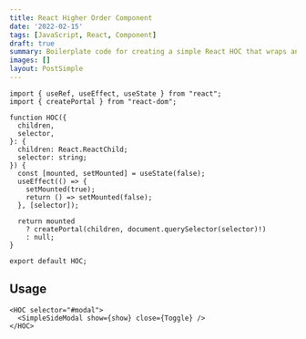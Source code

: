 ```yaml
---
title: React Higher Order Component
date: '2022-02-15'
tags: [JavaScript, React, Component]
draft: true
summary: Boilerplate code for creating a simple React HOC that wraps another component and adds some functionality to it.
images: []
layout: PostSimple
---
```


```jsx:HigherOrderComponent.tsx {4-20} showLineNumbers
import { useRef, useEffect, useState } from "react";
import { createPortal } from "react-dom";

function HOC({
  children,
  selector,
}: {
  children: React.ReactChild;
  selector: string;
}) {
  const [mounted, setMounted] = useState(false);
  useEffect(() => {
    setMounted(true);
    return () => setMounted(false);
  }, [selector]);

  return mounted
    ? createPortal(children, document.querySelector(selector)!)
    : null;
}

export default HOC;
```

## Usage

```jsx:index.tsx {4-20} showLineNumbers
<HOC selector="#modal">
  <SimpleSideModal show={show} close={Toggle} />
</HOC>
```
